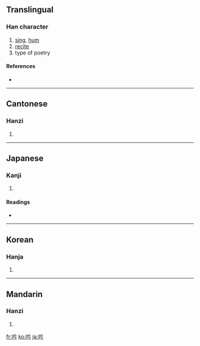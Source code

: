 ==Translingual==

===Han character===
{{Han char|rn=30|rad=口|as=04|sn=7|four=6802<sub>7</sub>|canj=口人戈弓 (ROIN)|ids=⿰[[口]][[今]]}}

# [[sing]], [[hum]]
# [[recite]]
# type of poetry

====References====
* {{Han ref|kx=0177.190|dkj=03330|dj=0395.030|hdz=10591.100|uh=541F|ud=21535|bh=A775|bd=42869}}

----

==Cantonese==

===Hanzi===
{{yue-hanzi|jyut=|y=yam4}}

# {{defn|Cantonese}}

----

==Japanese==

===Kanji===
{{ja-kanji|grade=c|rs=口04}}

# {{defn|Japanese}}

====Readings====
* {{ja-readings|on=[[ぎん]] (gin), [[きん]] (kin)|kun=[[うたう]] (utau), [[なく]] (naku)}}

----

==Korean==

===Hanja===
{{ko-hanja|hangeul=음|rv=eum|mr=ŭm}}

# {{defn|Korean}}

----

==Mandarin==

===Hanzi===
{{cmn-hanzi|pin=[[yín]] ([[yin2]])|wg=yin<sup>2</sup>}}

# {{defn|Mandarin}}

[[fr:吟]]
[[ko:吟]]
[[ja:吟]]